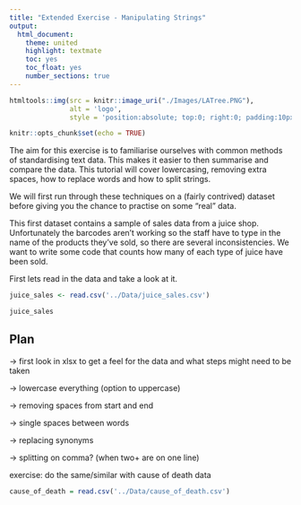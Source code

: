 ```yaml
---
title: "Extended Exercise - Manipulating Strings"
output:
  html_document: 
    theme: united
    highlight: textmate
    toc: yes
    toc_float: yes
    number_sections: true
---
```


```r
htmltools::img(src = knitr::image_uri("./Images/LATree.PNG"),
               alt = 'logo', 
               style = 'position:absolute; top:0; right:0; padding:10px; width:200px;')
```


```r
knitr::opts_chunk$set(echo = TRUE)
```

The aim for this exercise is to familiarise ourselves with common methods of
standardising text data. This makes it easier to then summarise and compare
the data. This tutorial will cover lowercasing, removing extra spaces, how to
replace words and how to split strings.

We will first run through these techniques on a (fairly contrived) dataset
before giving you the chance to practise on some "real" data.

This first dataset contains a sample of sales data from a juice shop. 
Unfortunately the barcodes aren't working so the staff have to type in the name
of the products they've sold, so there are several inconsistencies. We want to
write some code that counts how many of each type of juice have been sold.

First lets read in the data and take a look at it.

```r
juice_sales <- read.csv('../Data/juice_sales.csv')

juice_sales
```



## Plan

-> first look in xlsx to get a feel for the data and what steps might need to be taken

-> lowercase everything (option to uppercase)

-> removing spaces from start and end

-> single spaces between words

-> replacing synonyms

-> splitting on comma? (when two+ are on one line)


exercise: do the same/similar with cause of death data
```r
cause_of_death = read.csv('../Data/cause_of_death.csv')
```